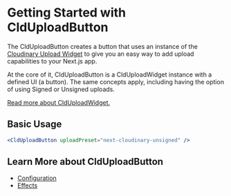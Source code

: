 

<Head>
  <title>CldUploadButton - Next Cloudinary</title>
  <meta name="og:title" content="Getting Started with CldUploadButton - Next Cloudinary" />
  <meta name="og:url" content={`https://next-cloudinary.spacejelly.dev/components/clduploadbutton/basic-usage`} />
</Head>

<OgImage
  title="CldUploadButton"
  twitterTitle="Getting Started with CldUploadButton"
/>

# Getting Started with CldUploadButton

The CldUploadButton creates a button that uses an instance of the [Cloudinary Upload Widget](https://cloudinary.com/documentation/upload_widget) to give you an easy way to add upload capabilities to your Next.js app.

At the core of it, CldUploadButton is a CldUploadWidget instance with a defined UI (a button). The same concepts apply, including having the option of using Signed or Unsigned uploads.

[Read more about CldUploadWidget.](/components/clduploadwidget/basic-usage)

## Basic Usage

```jsx
<CldUploadButton uploadPreset="next-cloudinary-unsigned" />
```

## Learn More about CldUploadButton
* [Configuration](/components/clduploadbutton/configuration)
* [Effects](/components/clduploadbutton/effects)